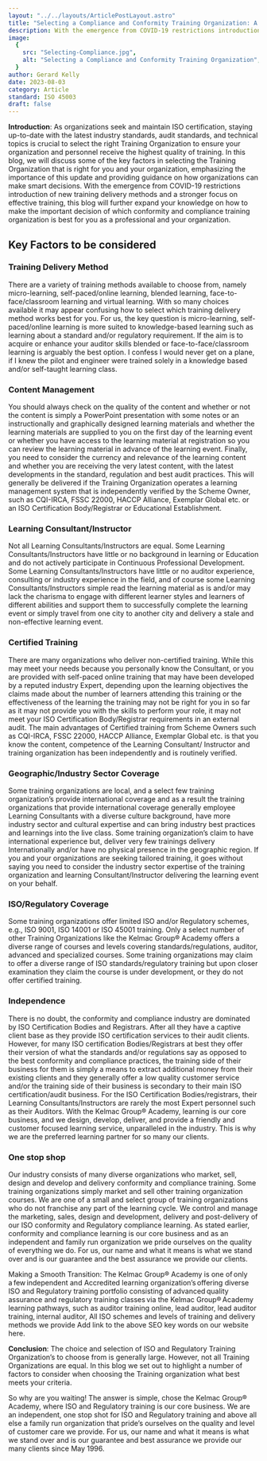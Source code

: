 ```yaml
---
layout: "../../layouts/ArticlePostLayout.astro"
title: "Selecting a Compliance and Conformity Training Organization: A Guide for Conformity and Compliance Professionals and Industry "
description: With the emergence from COVID-19 restrictions introduction of new training delivery methods and a stronger focus on effective training, this blog will further expand your knowledge on how to make the important decision of which conformity and compliance training organization is best for you as a professional and your organization.
image:
  {
    src: "Selecting-Compliance.jpg",
    alt: "Selecting a Compliance and Conformity Training Organization",
  }
author: Gerard Kelly
date: 2023-08-03
category: Article
standard: ISO 45003
draft: false
---
```


**Introduction**: As organizations seek and maintain ISO certification, staying up-to-date with the latest industry standards, audit standards, and technical topics is crucial to select the right Training Organization to ensure your organization and personnel receive the highest quality of training. In this blog, we will discuss some of the key factors in selecting the Training Organization that is right for you and your organization, emphasizing the importance of this update and providing guidance on how organizations can make smart decisions. With the emergence from COVID-19 restrictions introduction of new training delivery methods and a stronger focus on effective training, this blog will further expand your knowledge on how to make the important decision of which conformity and compliance training organization is best for you as a professional and your organization.

## Key Factors to be considered

### Training Delivery Method

There are a variety of training methods available to choose from, namely micro-learning, self-paced/online learning, blended learning, face-to-face/classroom learning and virtual learning. With so many choices available it may appear confusing how to select which training delivery method works best for you. For us, the key question is micro-learning, self-paced/online learning is more suited to knowledge-based learning such as learning about a standard and/or regulatory requirement. If the aim is to acquire or enhance your auditor skills blended or face-to-face/classroom learning is arguably the best option. I confess I would never get on a plane, if I knew the pilot and engineer were trained solely in a knowledge based and/or self-taught learning class.

### Content Management

You should always check on the quality of the content and whether or not the content is simply a PowerPoint presentation with some notes or an instructionally and graphically designed learning materials and whether the learning materials are supplied to you on the first day of the learning event or whether you have access to the learning material at registration so you can review the learning material in advance of the learning event. Finally, you need to consider the currency and relevance of the learning content and whether you are receiving the very latest content, with the latest developments in the standard, regulation and best audit practices. This will generally be delivered if the Training Organization operates a learning management system that is independently verified by the Scheme Owner, such as CQI-IRCA, FSSC 22000, HACCP Alliance, Exemplar Global etc. or an ISO Certification Body/Registrar or Educational Establishment.

### Learning Consultant/Instructor

Not all Learning Consultants/Instructors are equal. Some Learning Consultants/Instructors have little or no background in learning or Education and do not actively participate in Continuous Professional Development. Some Learning Consultants/Instructors have little or no auditor experience, consulting or industry experience in the field, and of course some Learning Consultants/Instructors simple read the learning material as is and/or may lack the charisma to engage with different learner styles and learners of different abilities and support them to successfully complete the learning event or simply travel from one city to another city and delivery a stale and non-effective learning event.

### Certified Training

There are many organizations who deliver non-certified training. While this may meet your needs because you personally know the Consultant, or you are provided with self-paced online training that may have been developed by a reputed industry Expert, depending upon the learning objectives the claims made about the number of learners attending this training or the effectiveness of the learning the training may not be right for you in so far as it may not provide you with the skills to perform your role, it may not meet your ISO Certification Body/Registrar requirements in an external audit. The main advantages of Certified training from Scheme Owners such as CQI-IRCA, FSSC 22000, HACCP Alliance, Exemplar Global etc. is that you know the content, competence of the Learning Consultant/ Instructor and training organization has been independently and is routinely verified.

### Geographic/Industry Sector Coverage

Some training organizations are local, and a select few training organization’s provide international coverage and as a result the training organizations that provide international coverage generally employee Learning Consultants with a diverse culture background, have more industry sector and cultural expertise and can bring industry best practices and learnings into the live class. Some training organization’s claim to have international experience but, deliver very few trainings delivery Internationally and/or have no physical presence in the geographic region. If you and your organizations are seeking tailored training, it goes without saying you need to consider the industry sector expertise of the training organization and learning Consultant/Instructor delivering the learning event on your behalf.

### ISO/Regulatory Coverage

Some training organizations offer limited ISO and/or Regulatory schemes, e.g., ISO 9001, ISO 14001 or ISO 45001 training. Only a select number of other Training Organizations like the Kelmac Group® Academy offers a diverse range of courses and levels covering standards/regulations, auditor, advanced and specialized courses. Some training organizations may claim to offer a diverse range of ISO standards/regulatory training but upon closer examination they claim the course is under development, or they do not offer certified training.

### Independence

There is no doubt, the conformity and compliance industry are dominated by ISO Certification Bodies and Registrars. After all they have a captive client base as they provide ISO certification services to their audit clients. However, for many ISO certification Bodies/Registrars at best they offer their version of what the standards and/or regulations say as opposed to the best conformity and compliance practices, the training side of their business for them is simply a means to extract additional money from their existing clients and they generally offer a low quality customer service and/or the training side of their business is secondary to their main ISO certification/audit business. For the ISO Certification Bodies/registrars, their Learning Consultants/Instructors are rarely the most Expert personnel such as their Auditors. With the Kelmac Group® Academy, learning is our core business, and we design, develop, deliver, and provide a friendly and customer focused learning service, unparalleled in the industry. This is why we are the preferred learning partner for so many our clients.

### One stop shop

Our industry consists of many diverse organizations who market, sell, design and develop and delivery conformity and compliance training. Some training organizations simply market and sell other training organization courses. We are one of a small and select group of training organizations who do not franchise any part of the learning cycle. We control and manage the marketing, sales, design and development, delivery and post-delivery of our ISO conformity and Regulatory compliance learning. As stated earlier, conformity and compliance learning is our core business and as an independent and family run organization we pride ourselves on the quality of everything we do. For us, our name and what it means is what we stand over and is our guarantee and the best assurance we provide our clients.

Making a Smooth Transition: The Kelmac Group® Academy is one of only a few independent and Accredited learning organization’s offering diverse ISO and Regulatory training portfolio consisting of advanced quality assurance and regulatory training classes via the Kelmac Group® Academy learning pathways, such as auditor training online, lead auditor, lead auditor training, internal auditor, All ISO schemes and levels of training and delivery methods we provide Add link to the above SEO key words on our website here.

**Conclusion**: The choice and selection of ISO and Regulatory Training Organization’s to choose from is generally large. However, not all Training Organizations are equal. In this blog we set out to highlight a number of factors to consider when choosing the Training organization what best meets your criteria.

So why are you waiting! The answer is simple, chose the Kelmac Group® Academy, where ISO and Regulatory training is our core business. We are an independent, one stop shot for ISO and Regulatory training and above all else a family run organization that pride’s ourselves on the quality and level of customer care we provide. For us, our name and what it means is what we stand over and is our guarantee and best assurance we provide our many clients since May 1996.
